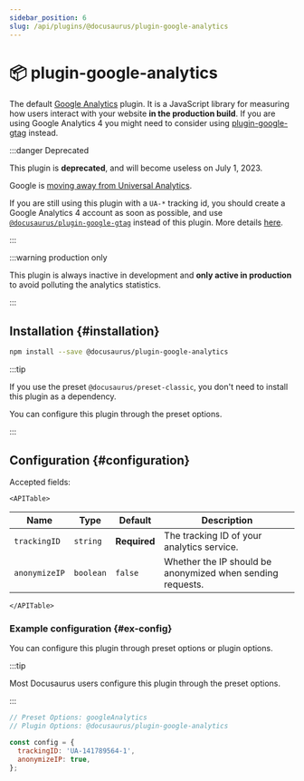 ```yaml
---
sidebar_position: 6
slug: /api/plugins/@docusaurus/plugin-google-analytics
---
```


# 📦 plugin-google-analytics


The default [Google Analytics](https://developers.google.com/analytics/devguides/collection/analyticsjs/) plugin. It is a JavaScript library for measuring how users interact with your website **in the production build**. If you are using Google Analytics 4 you might need to consider using [plugin-google-gtag](./plugin-google-gtag.mdx) instead.

:::danger Deprecated

This plugin is **deprecated**, and will become useless on July 1, 2023.

Google is [moving away from Universal Analytics](https://blog.google/products/marketingplatform/analytics/prepare-for-future-with-google-analytics-4/).

If you are still using this plugin with a `UA-*` tracking id, you should create a Google Analytics 4 account as soon as possible, and use [`@docusaurus/plugin-google-gtag`](./plugin-google-gtag.mdx) instead of this plugin. More details [here](https://github.com/it990110/gityjf/issues/7221).

:::

:::warning production only

This plugin is always inactive in development and **only active in production** to avoid polluting the analytics statistics.

:::

## Installation {#installation}

```bash npm2yarn
npm install --save @docusaurus/plugin-google-analytics
```

:::tip

If you use the preset `@docusaurus/preset-classic`, you don't need to install this plugin as a dependency.

You can configure this plugin through the preset options.

:::

## Configuration {#configuration}

Accepted fields:

```mdx-code-block
<APITable>
```

| Name | Type | Default | Description |
| --- | --- | --- | --- |
| `trackingID` | `string` | **Required** | The tracking ID of your analytics service. |
| `anonymizeIP` | `boolean` | `false` | Whether the IP should be anonymized when sending requests. |

```mdx-code-block
</APITable>
```

### Example configuration {#ex-config}

You can configure this plugin through preset options or plugin options.

:::tip

Most Docusaurus users configure this plugin through the preset options.

:::

```js config-tabs
// Preset Options: googleAnalytics
// Plugin Options: @docusaurus/plugin-google-analytics

const config = {
  trackingID: 'UA-141789564-1',
  anonymizeIP: true,
};
```
